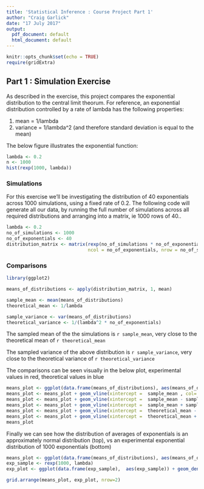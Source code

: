 ```yaml
---
title: 'Statistical Inference : Course Project Part 1'
author: "Craig Garlick"
date: "17 July 2017"
output:
  pdf_document: default
  html_document: default
---
```


```r
knitr::opts_chunk$set(echo = TRUE)
require(gridExtra)
```

## Part 1 : Simulation Exercise

As described in the exercise, this project compares the exponential distribution to the central limit theorum. 
For reference, an exponential distribution controlled by a rate of lambda has the following properties:

1. mean = 1/lambda
2. variance = 1/lambda^2 (and therefore standard deviation is equal to the mean)

The below figure illustrates the exponential function:

```r
lambda <- 0.2
n <- 1000
hist(rexp(1000, lambda))
```

### Simulations

For this exercise we'll be investigating the distribution of 40 exponentials across 1000 simulations, using a fixed rate of 0.2. The following code will generate all our data, by running the full number of simulations across all required distributions and arranging into a matrix, ie 1000 rows of 40..
```r
lambda <- 0.2
no_of_simulations <- 1000
no_of_exponentials <- 40
distribution_matrix <- matrix(rexp(no_of_simulations * no_of_exponentials, lambda),
                              ncol = no_of_exponentials, nrow = no_of_simulations)
```

### Comparisons


```r
library(ggplot2)

means_of_distributions <- apply(distribution_matrix, 1, mean)

sample_mean <- mean(means_of_distributions)
theoretical_mean <- 1/lambda

sample_variance <- var(means_of_distributions)
theoretical_variance <- 1/(lambda^2 * no_of_exponentials)
```
The sampled mean of the the simulations is `r sample_mean`, very close to the theoretical mean of `r theoretical_mean`

The sampled variance of the above distribution is `r sample_variance`, very close to the theoretical variance of `r theoretical_variance`

The comparisons can be seen visually in the below plot, experimental values in red, theoretical values in blue

```r
means_plot <- ggplot(data.frame(means_of_distributions), aes(means_of_distributions)) + geom_histogram(binwidth = 0.1)
means_plot <- means_plot + geom_vline(xintercept =  sample_mean , col='red') + geom_vline(xintercept = theoretical_mean, col='blue')
means_plot <- means_plot + geom_vline(xintercept =  sample_mean - sample_variance , col='red', linetype = 'dashed')
means_plot <- means_plot + geom_vline(xintercept =  sample_mean + sample_variance , col='red', linetype = 'dashed')
means_plot <- means_plot + geom_vline(xintercept =  theoretical_mean - theoretical_variance , col='blue', linetype = 'dotdash')
means_plot <- means_plot + geom_vline(xintercept =  theoretical_mean + theoretical_variance , col='blue', linetype = 'dotdash')
means_plot
```

Finally we can see how the distribution of averages of exponentials is an approximately normal distribution (top), vs an experimental exponential distribution of 1000 exponentials (bottom)

```r
means_plot <- ggplot(data.frame(means_of_distributions), aes(means_of_distributions)) + geom_density()
exp_sample <- rexp(1000, lambda)
exp_plot <- ggplot(data.frame(exp_sample),  aes(exp_sample)) + geom_density()

grid.arrange(means_plot, exp_plot, nrow=2)
```